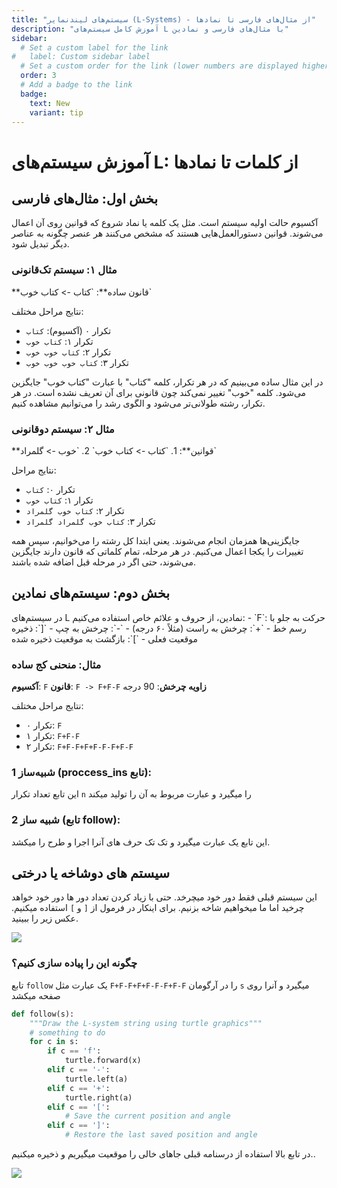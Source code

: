 ```yaml
---
title: "سیستم‌های لیندنمایر (L-Systems) - از مثال‌های فارسی تا نمادها"
description: "آموزش کامل سیستم‌های L با مثال‌های فارسی و نمادین"
sidebar:
  # Set a custom label for the link
#   label: Custom sidebar label
  # Set a custom order for the link (lower numbers are displayed higher up)
  order: 3
  # Add a badge to the link
  badge:
    text: New
    variant: tip
---
```



# آموزش سیستم‌های L: از کلمات تا نمادها

## بخش اول: مثال‌های فارسی

<CardGrid>
  <Card title="آکسیوم چیست؟" icon="open-book">
    آکسیوم حالت اولیه سیستم است. مثل یک کلمه یا نماد شروع که قوانین روی آن اعمال می‌شوند.
  </Card>
  <Card title="قوانین چیست؟" icon="setting">
    قوانین دستورالعمل‌هایی هستند که مشخص می‌کنند هر عنصر چگونه به عناصر دیگر تبدیل شود.
  </Card>
</CardGrid>

### مثال ۱: سیستم تک‌قانونی

<Aside type="tip">
**قانون ساده**: `کتاب -> کتاب خوب`

نتایج مراحل مختلف:
- تکرار ۰ (آکسیوم): `کتاب`
- تکرار ۱: `کتاب خوب`
- تکرار ۲: `کتاب خوب خوب`
- تکرار ۳: `کتاب خوب خوب خوب`
</Aside>

در این مثال ساده می‌بینیم که در هر تکرار، کلمه "کتاب" با عبارت "کتاب خوب" جایگزین می‌شود. کلمه "خوب" تغییر نمی‌کند چون قانونی برای آن تعریف نشده است. در هر تکرار، رشته طولانی‌تر می‌شود و الگوی رشد را می‌توانیم مشاهده کنیم.

### مثال ۲: سیستم دو‌قانونی

<Aside>
**قوانین**:
1. `کتاب -> کتاب خوب`
2. `خوب -> گلمراد`

نتایج مراحل:
- تکرار ۰: `کتاب`
- تکرار ۱: `کتاب خوب`
- تکرار ۲: `کتاب خوب گلمراد`
- تکرار ۳: `کتاب خوب گلمراد گلمراد`
</Aside>

<CardGrid>
  <Card title="نکته مهم ۱" icon="warning">
    جایگزینی‌ها همزمان انجام می‌شوند. یعنی ابتدا کل رشته را می‌خوانیم، سپس همه تغییرات را یکجا اعمال می‌کنیم.
  </Card>
  <Card title="نکته مهم ۲" icon="information">
    در هر مرحله، تمام کلماتی که قانون دارند جایگزین می‌شوند، حتی اگر در مرحله قبل اضافه شده باشند.
  </Card>
</CardGrid>

<WordLSystem/>

## بخش دوم: سیستم‌های نمادین

<Aside type="tip">
در سیستم‌های L نمادین، از حروف و علائم خاص استفاده می‌کنیم:
- `F`: حرکت به جلو با رسم خط
- `+`: چرخش به راست (مثلاً ۶۰ درجه)
- `-`: چرخش به چپ
- `[`: ذخیره موقعیت فعلی
- `]`: بازگشت به موقعیت ذخیره شده
</Aside>

### مثال: منحنی کج ساده

**آکسیوم**: `F`
**قانون**: `F -> F+F-F`
**زاویه چرخش**: 90 درجه

نتایج مراحل مختلف:
- تکرار ۰: `F`
- تکرار ۱: `F+F-F`
- تکرار ۲: `F+F-F+F+F-F-F+F-F`

### شبیه‌ساز 1 (proccess_ins تابع):
این تابع تعداد تکرار `n` را میگیرد و عبارت مربوط به آن را تولید میکند
<LSystemVisualizer />


### شبیه ساز 2 (تابع follow):
این تابع یک عبارت میگیرد و تک تک حرف های آنرا اجرا و طرح را میکشد.
<FractalLSystem/>

## سیستم های دوشاخه یا درختی
این سیستم قبلی فقط دور خود میچرخد. حتی با زیاد کردن تعداد دور ها دور خود خواهد چرخید اما ما میخواهیم شاخه بزنیم. برای اینکار در فرمول از `[` و `]` استفاده میکنیم. عکس زیر را ببینید.

![](../assets/fractal.png)

### چگونه این را پیاده سازی کنیم؟
تابع `follow` یک عبارت مثل `F+F-F+F+F-F-F+F-F` را در آرگومان `s` میگیرد و آنرا روی صفحه میکشد
```python
def follow(s):
    """Draw the L-system string using turtle graphics"""
    # something to do
    for c in s:
        if c == 'f':
            turtle.forward(x)
        elif c == '-':
            turtle.left(a)
        elif c == '+':
            turtle.right(a)
        elif c == '[':
            # Save the current position and angle
        elif c == ']':
            # Restore the last saved position and angle
```

در تابع بالا استفاده از درسنامه قبلی جاهای خالی را موقعیت میگیریم و ذخیره میکنیم..

![](../assets/lsys2.png)